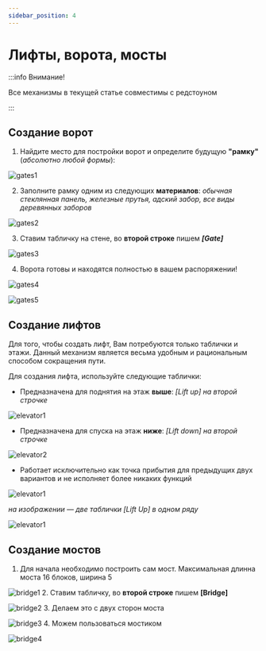 ```yaml
---
sidebar_position: 4
---
```


# Лифты, ворота, мосты

:::info Внимание!

Все механизмы в текущей статье совместимы с редстоуном

:::

## **Создание ворот**

1. Найдите место для постройки ворот и определите будущую **"рамку"** (*абсолютно любой формы*):

![gates1](/features/gates1.png)

2. Заполните рамку одним из следующих **материалов**: *обычная стеклянная панель, железные прутья, адский забор, все виды деревянных заборов*

![gates2](/features/gates2.png)

3. Ставим табличку на стене, во **второй строке** пишем __*[Gate]*__

![gates3](/features/gates3.png)

4. Ворота готовы и находятся полностью в вашем распоряжении!

![gates4](/features/gates4.png)

![gates5](/features/gates5.png)

## **Создание лифтов**

Для того, чтобы создать лифт, Вам потребуются только таблички и этажи.
Данный механизм является весьма удобным и рациональным способом сокращения пути.

Для создания лифта, используйте следующие таблички:

* Предназначена для поднятия на этаж **выше**: *[Lift up] на второй строчке*

![elevator1](/features/elevator1.png)

* Предназначена для спуска на этаж **ниже**: *[Lift down] на второй строчке*

![elevator2](/features/elevator2.png)

* Работает исключительно как точка прибытия для предыдущих двух вариантов и не исполняет более никаких функций

![elevator1](/features/elevator3.png)

*на изображении — две таблички [Lift Up] в одном ряду*

![elevator1](/features/elevator4.png)


## **Создание мостов**

1. Для начала необходимо построить сам мост. Максимальная длинна моста 16 блоков, ширина 5 

![bridge1](/features/bridge1.png)
2. Ставим табличку, во **второй строке** пишем **[Bridge]**

![bridge2](/features/bridge2.png)
3. Делаем это с двух сторон моста 

![bridge3](/features/bridge3.png)
4. Можем пользоваться мостиком 

![bridge4](/features/bridge4.png)